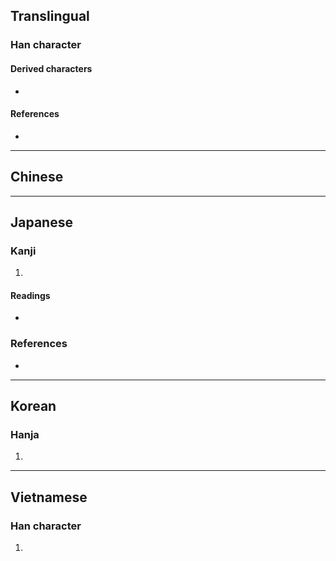 {{also|回}}
{{character info}}
==Translingual==

===Han character===
{{Han char|rn=31|rad=囗|as=04|sn=7|four=|canj=WSL|ids=⿴囗ㅒ}}

====Derived characters====
* {{l|mul|[[圗]], [[廽]], [[蜖]], [[逥]], [[𡜼]], [[𨹰]], [[𨖘]], [[𨝣]], [[𩞮]], [[𩻨]], [[𭍥]], [[𪜖]], [[𠣱]], [[𫮰]], [[𡒜]], [[𢊸]], [[𫉿]], [[𫑾]], [[𭳧]], [[𣰣]]}}

====References====
* {{Han ref|kx=0217.160|dkj=04713|dj=0444.190|hdz=10715.010|uh=56EC|ud=22252}}

----

==Chinese==
{{zh-see|回|v}}

----

==Japanese==

===Kanji===
{{ja-kanji|grade=|rs=囗04}}

# {{alternative form of|ja|回}}

====Readings====
* {{ja-readings|on=[[かい]] (kai), [[めん]] (men)|kun=[[まわる]] (mawaru)}}

===References===
* {{R:Koseki Moji|053840}}

----

==Korean==

===Hanja===
{{ko-hanja|hangeul=회|rv=hoe|mr=hoe}}

# {{rfdef|ko|sort=囗04}}

----

==Vietnamese==

===Han character===
{{vi-hantu|[[hồi]]|rs=囗04}}

# {{rfdef|vi|sort=囗04}}